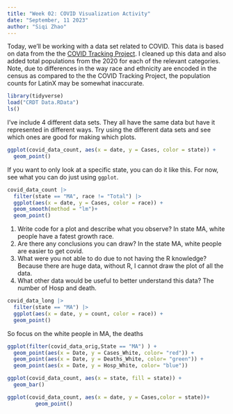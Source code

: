 ```yaml
---
title: "Week 02: COVID Visualization Activity"
date: "September, 11 2023"
author: "Siqi Zhao"
---
```


Today, we'll be working with a data set related to COVID.
This data is based on data from the the [COVID Tracking Project](https://covidtracking.com/).
I cleaned up this data and also added total populations from the 2020 for each of the relevant categories.
Note, due to differences in the way race and ethnicity are encoded in the census as compared to the the COVID Tracking Project, the population counts for LatinX may be somewhat inaccurate.

```r
library(tidyverse)
load("CRDT Data.RData")
ls()
```

I've include 4 different data sets.
They all have the same data but have it represented in different ways.
Try using the different data sets and see which ones are good for making which plots.


```r
ggplot(covid_data_count, aes(x = date, y = Cases, color = state)) + 
  geom_point() 
```



If you want to only look at a specific state, you can do it like this.
For now, see what you can do just using `ggplot`.

```r
covid_data_count |> 
  filter(state == "MA", race != "Total") |> 
  ggplot(aes(x = date, y = Cases, color = race)) + 
  geom_smooth(method = "lm")+
  geom_point()
```

1. Write code for a plot and describe what you observe?
In state MA, white people have a fatest growth race. 
2. Are there any conclusions you can draw?
In the state MA, white people are easier to get covid. 
3. What were you not able to do due to not having the R knowledge?
Because there are huge data, without R, I cannot draw the plot of all the data. 
4. What other data would be useful to better understand this data?
The number of Hosp and death.


```r
covid_data_long |> 
  filter(state == "MA") |> 
  ggplot(aes(x = date, y = count, color = race)) + 
  geom_point()
```


So focus on the white people in MA, the deaths 
```r
ggplot(filter(covid_data_orig,State == "MA") ) + 
  geom_point(aes(x = Date, y = Cases_White, color= "red")) +
  geom_point(aes(x = Date, y = Deaths_White, color= "green")) +
  geom_point(aes(x = Date, y = Hosp_White, color= "blue")) 
```

```r
ggplot(covid_data_count, aes(x = state, fill = state)) + 
  geom_bar() 
```

```r
ggplot(covid_data_count, aes(x = date, y = Cases,color = state))+
         geom_point()
```
